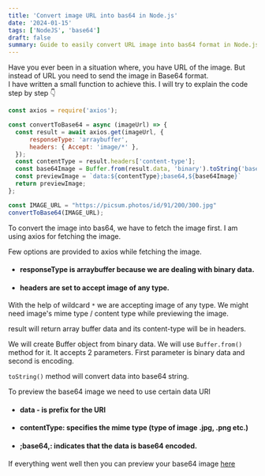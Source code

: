 ```yaml
---
title: 'Convert image URL into bas64 in Node.js'
date: '2024-01-15'
tags: ['NodeJS', 'base64']
draft: false
summary: Guide to easily convert URL image into bas64 format in Node.js. 
---
```


Have you ever been in a situation where, you have URL of the image. But instead of URL you need to send the image in Base64 format.  
I have written a small function to achieve this. 
I will try to explain the code step by step 👇


```JavaScript
const axios = require('axios');

const convertToBase64 = async (imageUrl) => {
  const result = await axios.get(imageUrl, {
      responseType: 'arraybuffer',
	  headers: { Accept: 'image/*' },
  });
  const contentType = result.headers['content-type'];
  const base64Image = Buffer.from(result.data, 'binary').toString('base64');
  const previewImage = `data:${contentType};base64,${base64Image}`
  return previewImage;
};

const IMAGE_URL = "https://picsum.photos/id/91/200/300.jpg"
convertToBase64(IMAGE_URL);
```

To convert the image into bas64, we have to fetch the image first. I am using axios for fetching the image.

Few options are provided to axios while fetching the image. 
- #### responseType is arraybuffer because we are dealing with binary data. 
- #### headers are set to accept image of any type. 
With the help of wildcard `*` we are accepting image of any type. We might need image's mime type / content type while previewing the image.    

result will return array buffer data and its content-type will be in headers. 

We will create Buffer object from binary data. We will use `Buffer.from()` method for it. It accepts 2 parameters. 
First parameter is binary data and second is encoding. 

`toString()` method will convert data into base64 string.

To preview the base64 image we need to use certain data URI
- #### data - is prefix for the URI
- #### contentType: specifies the mime type (type of image .jpg, .png etc.)
- #### ;base64,: indicates that the data is base64 encoded.  

If everything went well then you can preview your base64 image [here](https://jaredwinick.github.io/base64-image-viewer)  